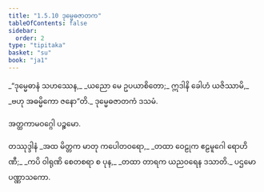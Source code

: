 ```yaml
---
title: "1.5.10 ဒုမ္မေဓဇာတက"
tableOfContents: false
sidebar:
  order: 2
type: "tipitaka"
basket: "su"
book: "ja1"
---
```



<DynamicBreadcrumb />

<Division number="50" book="ja1">

<Paragraph number="108" type="verses" book="ja1">
_“ဒုမ္မေဓာနံ သဟဿေန,_  
_ယညော မေ ဥပယာစိတော;_  
ဣဒါနိ ခေါဟံ ယဇိဿာမိ,_  
_ဗဟု အဓမ္မိကော ဇနော”တိ._  


</Paragraph>
</Division>

<Paragraph number="109" type="center" book="ja1">
ဒုမ္မေဓဇာတကံ ဒသမံ.

  
အတ္ထကာမဝဂ္ဂေါ ပဉ္စမော.



</Paragraph>

<Paragraph number="110" type="center" book="ja1">
တဿုဒ္ဒါနံ


</Paragraph>

<Paragraph number="111" type="verses" book="ja1">
_အထ မိတ္တက မာတု ကပေါတဝရော,_  
_တထာ ဝေဠုက ဧဠမူဂေါ ရောဟိဏီ;_  
_ကပိ ဝါရုဏိ စေတစရာ စ ပုန,_  
_တထာ တာရက ယညဝရေန ဒသာတိ._  


</Paragraph>

<Paragraph number="112" type="center" book="ja1">
ပဌမော ပဏ္ဏာသကော.
</Paragraph>